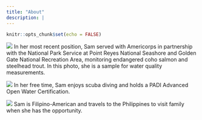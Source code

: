```yaml
---
title: "About"
description: |
---
```


```r
knitr::opts_chunk$set(echo = FALSE)
```

![](water.jpg)
In her most recent position, Sam served with Americorps in partnership with the National Park Service at Point Reyes National Seashore and Golden Gate National Recreation Area, monitoring endangered coho salmon and steelhead trout. In this photo, she is a sample for water quality measurements. 

![](scuba.JPG)
In her free time, Sam enjoys scuba diving and holds a PADI Advanced Open Water Certification. 

![](fam.jpg)
Sam is Filipino-American and travels to the Philippines to visit family when she has the opportunity.